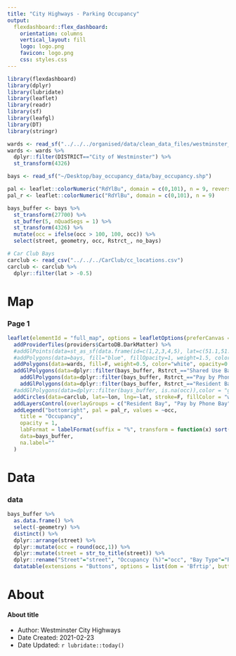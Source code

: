 ```yaml
---
title: "City Highways - Parking Occupancy"
output: 
  flexdashboard::flex_dashboard:
    orientation: columns
    vertical_layout: fill
    logo: logo.png
    favicon: logo.png
    css: styles.css
---
```

 
```r
library(flexdashboard)
library(dplyr)
library(lubridate)
library(leaflet)
library(readr)
library(sf)
library(leafgl)
library(DT) 
library(stringr)
```

```r
wards <- read_sf("../../../organised/data/clean_data_files/westminster_boundary_files/London-wards-2018/London-wards-2018_ESRI/London_Ward.shp")
wards <- wards %>%
  dplyr::filter(DISTRICT=="City of Westminster") %>%
  st_transform(4326)

bays <- read_sf("~/Desktop/bay_occupancy_data/bay_occupancy.shp")

pal <- leaflet::colorNumeric("RdYlBu", domain = c(0,101), n = 9, reverse = T)
pal_r <- leaflet::colorNumeric("RdYlBu", domain = c(0,101), n = 9)

bays_buffer <- bays %>%
  st_transform(27700) %>%
  st_buffer(5, nQuadSegs = 1) %>% 
  st_transform(4326) %>%
  mutate(occ = ifelse(occ > 100, 100, occ)) %>%
  select(street, geometry, occ, Rstrct_, no_bays)

# Car Club Bays
carclub <- read_csv("../../../CarClub/cc_locations.csv")
carclub <- carclub %>%
  dplyr::filter(lat > -0.5)
```

Map {data-icon="fa-map"}
=====================================  

### Page 1 {.no-padding .no-title}

```r
leaflet(elementId = "full_map", options = leafletOptions(preferCanvas = TRUE)) %>% 
  addProviderTiles(providers$CartoDB.DarkMatter) %>%
  #addGlPoints(data=st_as_sf(data.frame(id=c(1,2,3,4,5), lat=c(51.1,51.2,51.3,51.4,51.5), lon=c(1.1,1.2,1.3,1.5,1.6)), coords=c("lon", "lat")))
  #addPolygons(data=bays, fill="blue", fillOpacity=1, weight=1.5, color = ~pal(occ), label=~round(occ,1))
  addPolygons(data=wards, fill=F, weight=0.5, color="white", opacity=0.9) %>%
  addGlPolygons(data=dplyr::filter(bays_buffer, Rstrct_=="Shared Use Bay"),color = ~pal(occ), fillColor=~pal(occ), popup=~paste(round(occ,1), "% Occupancy", sep=""), group="Shared Use Bay") %>%
    addGlPolygons(data=dplyr::filter(bays_buffer, Rstrct_=="Pay by Phone Bay"),color = ~pal(occ), fillColor=~pal(occ), popup=~paste(round(occ,1), "% Occupancy", sep=""), group="Pay by Phone Bay") %>%
    addGlPolygons(data=dplyr::filter(bays_buffer, Rstrct_=="Resident Bay"),color = ~pal(occ), fillColor=~pal(occ), popup=~paste(round(occ,1), "% Occupancy", sep=""), group="Resident Bay") %>%
  #addGlPolygons(data=dplyr::filter(bays_buffer, is.na(occ)),color = "grey", fillColor="grey", popup=~paste(round(occ,1), "% Occupancy", sep=""), group="Resident Bay") %>%
  addCircles(data=carclub, lat=~lon, lng=~lat, stroke=F, fillColor = "white", radius=20, fillOpacity = 0.9, label=~Location, group="Car Club Bays") %>%
  addLayersControl(overlayGroups = c("Resident Bay", "Pay by Phone Bay", "Shared Use Bay", "Car Club Bays"), position = "topright", options=layersControlOptions(collapsed = FALSE)) %>%
  addLegend("bottomright", pal = pal_r, values = ~occ,
    title = "Occupancy",
    opacity = 1,
    labFormat = labelFormat(suffix = "%", transform = function(x) sort(x, decreasing = TRUE)),
    data=bays_buffer,
    na.label=""
  )
```

Data {data-icon="fa-table"}
=====================================

### data {.no-title}

```r
bays_buffer %>%
  as.data.frame() %>%
  select(-geometry) %>%
  distinct() %>%
  dplyr::arrange(street) %>%
  dplyr::mutate(occ = round(occ,1)) %>%
  dplyr::mutate(street = str_to_title(street)) %>%
  dplyr::rename("Street"="street", "Occupancy (%)"="occ", "Bay Type"="Rstrct_", "No. Bays"="no_bays") %>%
  datatable(extensions = "Buttons", options = list(dom = 'Bfrtip', buttons=c("excel", "csv")))
```

About {data-icon="fa-bars"}
===================================== 

#### About title

* Author: Westminster City Highways
* Date Created: 2021-02-23
* Date Updated: `r lubridate::today()`

<!-- Description of Report -->

